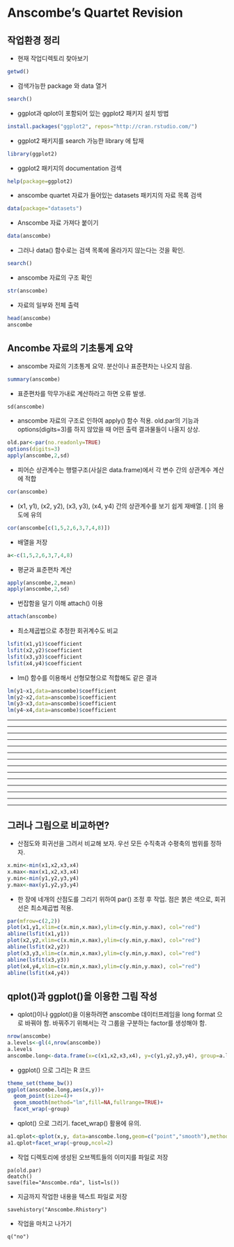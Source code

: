Anscombe's Quartet Revision
========================================================
작업환경 정리
--------------------------------------------------------
- 현재 작업디렉토리 찾아보기

```r
getwd()
```

- 검색가능한 package 와 data 열거

```r
search()
```

- ggplot과 qplot이 포함되어 있는 ggplot2 패키지 설치 방법

```r
install.packages("ggplot2", repos="http://cran.rstudio.com/")
```

- ggplot2 패키지를 search 가능한 library 에 탑재

```r
library(ggplot2)
```

- ggplot2 패키지의 documentation 검색

```r
help(package=ggplot2)
```

- anscombe quartet 자료가 들어있는 datasets 패키지의 자료 목록 검색

```r
data(package="datasets")
```

- Anscombe 자료 가져다 붙이기

```r
data(anscombe)
```

- 그러나 data() 함수로는 검색 목록에 올라가지 않는다는 것을 확인.

```r
search()
```

- anscombe 자료의 구조 확인

```r
str(anscombe)
```

- 자료의 일부와 전체 출력

```r
head(anscombe)
anscombe
```

Ancombe 자료의 기초통계 요약
----------------------------

- anscombe 자료의 기초통계 요약. 분산이나 표준편차는 나오지 않음.

```r
summary(anscombe)
```

- 표준편차를 막무가내로 계산하라고 하면 오류 발생.

```
sd(anscombe)
```
- anscombe 자료의 구조로 인하여 apply() 함수 적용. old.par의 기능과 options(digits=3)를 하지 않았을 때 어떤 출력 결과물들이 나올지 상상.

```r
old.par<-par(no.readonly=TRUE)
options(digits=3)
apply(anscombe,2,sd)
```

- 피어슨 상관계수는 행렬구조(사실은 data.frame)에서 각 변수 간의 상관계수 계산에 적합

```r
cor(anscombe)
```

- (x1, y1), (x2, y2), (x3, y3), (x4, y4) 간의 상관계수를 보기 쉽게 재배열. [  ]의 용도에 유의

```r
cor(anscombe[c(1,5,2,6,3,7,4,8)])
```

- 배열을 저장

```r
a<-c(1,5,2,6,3,7,4,8)
```

- 평균과 표준편차 계산

```r
apply(anscombe,2,mean)
apply(anscombe,2,sd)
```

- 번잡함을 덜기 이해 attach() 이용

```r
attach(anscombe)
```

- 최소제곱법으로 추정한 회귀계수도 비교

```r
lsfit(x1,y1)$coefficient
lsfit(x2,y2)$coefficient
lsfit(x3,y3)$coefficient
lsfit(x4,y4)$coefficient
```
- lm() 함수를 이용해서 선형모형으로 적합해도 같은 결과

```r
lm(y1~x1,data=anscombe)$coefficient
lm(y2~x2,data=anscombe)$coefficient
lm(y3~x3,data=anscombe)$coefficient
lm(y4~x4,data=anscombe)$coefficient
```

---

---

---

---

---

---

---

---

---

---

---

---

---

---

그러나 그림으로 비교하면?
-------------------------

- 산점도와 회귀선을 그려서 비교해 보자. 우선 모든 수직축과 수평축의 범위를 정하자.

```r
x.min<-min(x1,x2,x3,x4)
x.max<-max(x1,x2,x3,x4)
y.min<-min(y1,y2,y3,y4)
y.max<-max(y1,y2,y3,y4)
```
- 한 장에 네개의 산점도를 그리기 위하여 par() 조정 후 작업. 점은 붉은 색으로, 회귀선은 최소제곱법 적용.

```r
par(mfrow=c(2,2))
plot(x1,y1,xlim=c(x.min,x.max),ylim=c(y.min,y.max), col="red")
abline(lsfit(x1,y1))
plot(x2,y2,xlim=c(x.min,x.max),ylim=c(y.min,y.max), col="red")
abline(lsfit(x2,y2))
plot(x3,y3,xlim=c(x.min,x.max),ylim=c(y.min,y.max), col="red")
abline(lsfit(x3,y3))
plot(x4,y4,xlim=c(x.min,x.max),ylim=c(y.min,y.max), col="red")
abline(lsfit(x4,y4))
```

qplot()과 ggplot()을 이용한 그림 작성
-------------------------------------

- qplot()이나 ggplot()을 이용하려면 anscombe 데이터프레임을 long format 으로 바꿔야 함. 바꿔주기 위해서는 각 그룹을 구분하는 factor를 생성해야 함.

```r
nrow(anscombe)
a.levels<-gl(4,nrow(anscombe))
a.levels
anscombe.long<-data.frame(x=c(x1,x2,x3,x4), y=c(y1,y2,y3,y4), group=a.levels)
```
- ggplot() 으로 그리는 R 코드

```r
theme_set(theme_bw())
ggplot(anscombe.long,aes(x,y))+
  geom_point(size=4)+
  geom_smooth(method="lm",fill=NA,fullrange=TRUE)+
  facet_wrap(~group)
```

- qplot() 으로 그리기. facet_wrap() 활용에 유의.

```r
a1.qplot<-qplot(x,y, data=anscombe.long,geom=c("point","smooth"),method="lm")
a1.qplot+facet_wrap(~group,ncol=2)
```

- 작업 디렉토리에 생성된 오브젝트들의 이미지를 파일로 저장

```
pa(old.par)
deatch()
save(file="Anscombe.rda", list=ls())
```
- 지금까지 작업한 내용을 텍스트 파일로 저장

```
savehistory("Anscombe.Rhistory")
```
- 작업을 마치고 나가기

```
q("no")
```


